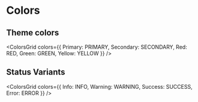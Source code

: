 


<Meta title="Raft Event/Colors" />

# Colors

## Theme colors

<ColorsGrid colors={{
    Primary: PRIMARY,
    Secondary: SECONDARY,
    Red: RED,
    Green: GREEN,
    Yellow: YELLOW
}} />
<br />

## Status Variants

<ColorsGrid colors={{
    Info: INFO,
    Warning: WARNING,
    Success: SUCCESS,
    Error: ERROR
}} />
